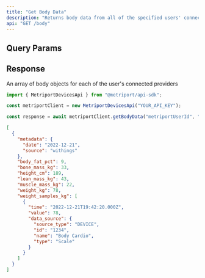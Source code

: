```yaml
---
title: "Get Body Data"
description: "Returns body data from all of the specified users' connected providers."
api: "GET /body"
---
```


## Query Params

<Snippet file="devices-api-query-params.mdx" />

## Response

<ResponseField name="body" type="Body[]">
  An array of body objects for each of the user's connected providers
</ResponseField>

<ResponseExample>

```javascript Metriport SDK
import { MetriportDevicesApi } from "@metriport/api-sdk";

const metriportClient = new MetriportDevicesApi("YOUR_API_KEY");

const response = await metriportClient.getBodyData("metriportUserId", "date");
```

</ResponseExample>

```json
[
  {
    "metadata": {
      "date": "2022-12-21",
      "source": "withings"
    },
    "body_fat_pct": 9,
    "bone_mass_kg": 33,
    "height_cm": 189,
    "lean_mass_kg": 43,
    "muscle_mass_kg": 22,
    "weight_kg": 78,
    "weight_samples_kg": [
      {
        "time": "2022-12-21T19:42:20.000Z",
        "value": 78,
        "data_source": {
          "source_type": "DEVICE",
          "id": "1234",
          "name": "Body Cardio",
          "type": "Scale"
        }
      }
    ]
  }
]
```

